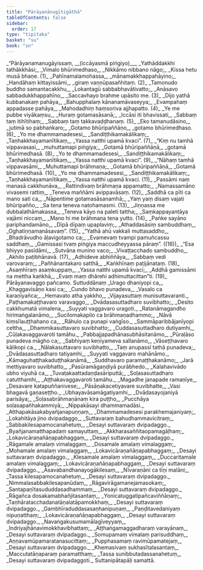 ```yaml
---
title: "Pārāyanānugītigāthā"
tableOfContents: false
sidebar:
  order: 17
type: "tipitaka"
basket: "su"
book: "sn"
---
```



<DynamicBreadcrumb />

<Division number="1138" book="sn">

<Paragraph number="1341" type="verses" book="sn">
_“Pārāyanamanugāyissaṃ, __(iccāyasmā piṅgiyo)___  
_Yathāddakkhi tathākkhāsi;_  
_Vimalo bhūrimedhaso,_  
_Nikkāmo nibbano nāgo;_  
_Kissa hetu musā bhaṇe. (1)_  

</Paragraph>

</Division>
<Division number="1139" book="sn">

<Paragraph number="1342" type="verses" book="sn">
_Pahīnamalamohassa,_  
_mānamakkhappahāyino;_  
_Handāhaṃ kittayissāmi,_  
_giraṃ vaṇṇūpasañhitaṃ. (2)_  

</Paragraph>

</Division>
<Division number="1140" book="sn">

<Paragraph number="1343" type="verses" book="sn">
_Tamonudo buddho samantacakkhu,_  
_Lokantagū sabbabhavātivatto;_  
_Anāsavo sabbadukkhappahīno,_  
_Saccavhayo brahme upāsito me. (3)_  

</Paragraph>

</Division>
<Division number="1141" book="sn">

<Paragraph number="1344" type="verses" book="sn">
_Dijo yathā kubbanakaṃ pahāya,_  
_Bahupphalaṃ kānanamāvaseyya;_  
_Evampahaṃ appadasse pahāya,_  
_Mahodadhiṃ haṃsoriva ajjhapatto. (4)_  

</Paragraph>

</Division>
<Division number="1142" book="sn">

<Paragraph number="1345" type="verses" book="sn">
_Ye me pubbe viyākaṃsu,_  
_Huraṃ gotamasāsanā;_  
_Iccāsi iti bhavissati,_  
_Sabbaṃ taṃ itihītihaṃ;_  
_Sabbaṃ taṃ takkavaḍḍhanaṃ. (5)_  

</Paragraph>

</Division>
<Division number="1143" book="sn">

<Paragraph number="1346" type="verses" book="sn">
_Eko tamanudāsino,_  
_jutimā so pabhaṅkaro;_  
_Gotamo bhūripaññāṇo,_  
_gotamo bhūrimedhaso. (6)_  

</Paragraph>

</Division>
<Division number="1144" book="sn">

<Paragraph number="1347" type="verses" book="sn">
_Yo me dhammamadesesi,_  
_Sandiṭṭhikamakālikaṃ;_  
_Taṇhakkhayamanītikaṃ,_  
_Yassa natthi upamā kvaci”. (7)_  

</Paragraph>

</Division>
<Division number="1145" book="sn">

<Paragraph number="1348" type="verses" book="sn">
_“Kiṃ nu tamhā vippavasasi,_  
_muhuttamapi piṅgiya;_  
_Gotamā bhūripaññāṇā,_  
_gotamā bhūrimedhasā. (8)_  

</Paragraph>

</Division>
<Division number="1146" book="sn">

<Paragraph number="1349" type="verses" book="sn">
_Yo te dhammamadesesi,_  
_Sandiṭṭhikamakālikaṃ;_  
_Taṇhakkhayamanītikaṃ,_  
_Yassa natthi upamā kvaci”. (9)_  

</Paragraph>

</Division>
<Division number="1147" book="sn">

<Paragraph number="1350" type="verses" book="sn">
_“Nāhaṃ tamhā vippavasāmi,_  
_Muhuttamapi brāhmaṇa;_  
_Gotamā bhūripaññāṇā,_  
_Gotamā bhūrimedhasā. (10)_  

</Paragraph>

</Division>
<Division number="1148" book="sn">

<Paragraph number="1351" type="verses" book="sn">
_Yo me dhammamadesesi,_  
_Sandiṭṭhikamakālikaṃ;_  
_Taṇhakkhayamanītikaṃ,_  
_Yassa natthi upamā kvaci. (11)_  

</Paragraph>

</Division>
<Division number="1149" book="sn">

<Paragraph number="1352" type="verses" book="sn">
_Passāmi naṃ manasā cakkhunāva,_  
_Rattindivaṃ brāhmaṇa appamatto;_  
_Namassamāno vivasemi rattiṃ,_  
_Teneva maññāmi avippavāsaṃ. (12)_  

</Paragraph>

</Division>
<Division number="1150" book="sn">

<Paragraph number="1353" type="verses" book="sn">
_Saddhā ca pīti ca mano sati ca,_  
_Nāpentime gotamasāsanamhā;_  
_Yaṃ yaṃ disaṃ vajati bhūripañño,_  
_Sa tena teneva natohamasmi. (13)_  

</Paragraph>

</Division>
<Division number="1151" book="sn">

<Paragraph number="1354" type="verses" book="sn">
_Jiṇṇassa me dubbalathāmakassa,_  
_Teneva kāyo na paleti tattha;_  
_Saṃkappayantāya vajāmi niccaṃ,_  
_Mano hi me brāhmaṇa tena yutto. (14)_  

</Paragraph>

</Division>
<Division number="1152" book="sn">

<Paragraph number="1355" type="verses" book="sn">
_Paṅke sayāno pariphandamāno,_  
_Dīpā dīpaṃ upaplaviṃ;_  
_Athaddasāsiṃ sambuddhaṃ,_  
_Oghatiṇṇamanāsavaṃ”. (15)_  

</Paragraph>

</Division>
<Division number="1153" book="sn">

<Paragraph number="1356" type="verses" book="sn">
_“Yathā ahū vakkali muttasaddho,_  
_Bhadrāvudho āḷavigotamo ca;_  
_Evamevaṃ tvampi pamuñcassu saddhaṃ,_  
_Gamissasi tvaṃ piṅgiya maccudheyyassa pāraṃ”. ((16))_  

</Paragraph>

</Division>
<Division number="1154" book="sn">

<Paragraph number="1357" type="verses" book="sn">
_“Esa bhiyyo pasīdāmi,_  
_Sutvāna munino vaco;_  
_Vivaṭṭacchado sambuddho,_  
_Akhilo paṭibhānavā. (17)_  

</Paragraph>

</Division>
<Division number="1155" book="sn">

<Paragraph number="1358" type="verses" book="sn">
_Adhideve abhiññāya,_  
_Sabbaṃ vedi varovaraṃ;_  
_Pañhānantakaro satthā,_  
_Kaṅkhīnaṃ paṭijānataṃ. (18)_  

</Paragraph>

</Division>
<Division number="1156" book="sn">

<Paragraph number="1359" type="verses" book="sn">
_Asaṃhīraṃ asaṃkuppaṃ,_  
_Yassa natthi upamā kvaci;_  
_Addhā gamissāmi na mettha kaṅkhā,_  
_Evaṃ maṃ dhārehi adhimuttacittan”ti. (19)_  


</Paragraph>
</Division>

<Paragraph number="1360" type="center" book="sn">
Pārāyanavaggo pañcamo.



</Paragraph>

<Paragraph number="1361" type="center" book="sn">
Suttuddānaṃ


</Paragraph>

<Division number="1157" book="sn">

<Paragraph number="1362" type="verses" book="sn">
_Urago dhaniyopi ca,_  
_Khaggavisāṇo kasi ca;_  
_Cundo bhavo punadeva,_  
_Vasalo ca karaṇīyañca;_  
_Hemavato atha yakkho,_  
_Vijayasuttaṃ munisuttavaranti._  

</Paragraph>

</Division>
<Division number="1158" book="sn">

<Paragraph number="1363" type="verses" book="sn">
_Paṭhamakaṭṭhavaro varavaggo,_  
_Dvādasasuttadharo suvibhatto;_  
_Desito cakkhumatā vimalena,_  
_Suyyati vaggavaro uragoti._  

</Paragraph>

</Division>
<Division number="1159" book="sn">

<Paragraph number="1364" type="verses" book="sn">
_Ratanāmagandho hirimaṅgalanāmo,_  
_Sucilomakapilo ca brāhmaṇadhammo;_  
_Nāvā kiṃsīlauṭṭhahano ca,_  
_Rāhulo ca punapi vaṅgīso._  

</Paragraph>

</Division>
<Division number="1160" book="sn">

<Paragraph number="1365" type="verses" book="sn">
_Sammāparibbājanīyopi cettha,_  
_Dhammikasuttavaro suvibhatto;_  
_Cuddasasuttadharo dutiyamhi,_  
_Cūḷakavaggavaroti tamāhu._  

</Paragraph>

</Division>
<Division number="1161" book="sn">

<Paragraph number="1366" type="verses" book="sn">
_Pabbajjapadhānasubhāsitanāmo,_  
_Pūraḷāso punadeva māgho ca;_  
_Sabhiyaṃ keṇiyameva sallanāmo,_  
_Vāseṭṭhavaro kālikopi ca._  

</Paragraph>

</Division>
<Division number="1162" book="sn">

<Paragraph number="1367" type="verses" book="sn">
_Nālakasuttavaro suvibhatto,_  
_Taṃ anupassī tathā punadeva;_  
_Dvādasasuttadharo tatiyamhi,_  
_Suyyati vaggavaro mahānāmo._  

</Paragraph>

</Division>
<Division number="1163" book="sn">

<Paragraph number="1368" type="verses" book="sn">
_Kāmaguhaṭṭhakaduṭṭhakanāmā,_  
_Suddhavaro paramaṭṭhakanāmo;_  
_Jarā mettiyavaro suvibhatto,_  
_Pasūramāgaṇḍiyā purābhedo._  

</Paragraph>

</Division>
<Division number="1164" book="sn">

<Paragraph number="1369" type="verses" book="sn">
_Kalahavivādo ubho viyuhā ca,_  
_Tuvaṭakaattadaṇḍasāriputtā;_  
_Soḷasasuttadharo catutthamhi,_  
_Aṭṭhakavaggavaroti tamāhu._  

</Paragraph>

</Division>
<Division number="1165" book="sn">

<Paragraph number="1370" type="verses" book="sn">
_Magadhe janapade ramaṇīye,_  
_Desavare katapuññanivese;_  
_Pāsāṇakacetiyavare suvibhatte,_  
_Vasi bhagavā gaṇaseṭṭho._  

</Paragraph>

</Division>
<Division number="1166" book="sn">

<Paragraph number="1371" type="verses" book="sn">
_Ubhayavāsamāgatiyamhi,_  
_Dvādasayojaniyā parisāya;_  
_Soḷasabrāhmaṇānaṃ kira puṭṭho,_  
_Pucchāya soḷasapañhakammiyā;_  
_Nippakāsayi dhammamadāsi._  

</Paragraph>

</Division>
<Division number="1167" book="sn">

<Paragraph number="1372" type="verses" book="sn">
_Atthapakāsakabyañjanapuṇṇaṃ,_  
_Dhammamadesesi parakhemajaniyaṃ;_  
_Lokahitāya jino dvipadaggo,_  
_Suttavaraṃ bahudhammavicitraṃ;_  
_Sabbakilesapamocanahetuṃ,_  
_Desayi suttavaraṃ dvipadaggo._  

</Paragraph>

</Division>
<Division number="1168" book="sn">

<Paragraph number="1373" type="verses" book="sn">
_Byañjanamatthapadaṃ samayuttaṃ,_  
_Akkharasaññitaopamagāḷhaṃ;_  
_Lokavicāraṇañāṇapabhaggaṃ,_  
_Desayi suttavaraṃ dvipadaggo._  

</Paragraph>

</Division>
<Division number="1169" book="sn">

<Paragraph number="1374" type="verses" book="sn">
_Rāgamale amalaṃ vimalaggaṃ,_  
_Dosamale amalaṃ vimalaggaṃ;_  
_Mohamale amalaṃ vimalaggaṃ,_  
_Lokavicāraṇañāṇapabhaggaṃ;_  
_Desayi suttavaraṃ dvipadaggo._  

</Paragraph>

</Division>
<Division number="1170" book="sn">

<Paragraph number="1375" type="verses" book="sn">
_Klesamale amalaṃ vimalaggaṃ,_  
_Duccaritamale amalaṃ vimalaggaṃ;_  
_Lokavicāraṇañāṇapabhaggaṃ,_  
_Desayi suttavaraṃ dvipadaggo._  

</Paragraph>

</Division>
<Division number="1171" book="sn">

<Paragraph number="1376" type="verses" book="sn">
_Āsavabandhanayogākilesaṃ,_  
_Nīvaraṇāni ca tīṇi malāni;_  
_Tassa kilesapamocanahetuṃ,_  
_Desayi suttavaraṃ dvipadaggo._  

</Paragraph>

</Division>
<Division number="1172" book="sn">

<Paragraph number="1377" type="verses" book="sn">
_Nimmalasabbakilesapanūdaṃ,_  
_Rāgavirāgamanejamasokaṃ;_  
_Santapaṇītasududdasadhammaṃ,_  
_Desayi suttavaraṃ dvipadaggo._  

</Paragraph>

</Division>
<Division number="1173" book="sn">

<Paragraph number="1378" type="verses" book="sn">
_Rāgañca dosakamabhañjitasantaṃ,_  
_Yonicatuggatipañcaviññāṇaṃ;_  
_Taṇhāratacchadanatāṇalatāpamokkhaṃ,_  
_Desayi suttavaraṃ dvipadaggo._  

</Paragraph>

</Division>
<Division number="1174" book="sn">

<Paragraph number="1379" type="verses" book="sn">
_Gambhīraduddasasaṇhanipuṇaṃ,_  
_Paṇḍitavedaniyaṃ nipuṇatthaṃ;_  
_Lokavicāraṇañāṇapabhaggaṃ,_  
_Desayi suttavaraṃ dvipadaggo._  

</Paragraph>

</Division>
<Division number="1175" book="sn">

<Paragraph number="1380" type="verses" book="sn">
_Navaṅgakusumamālagīveyyaṃ,_  
_Indriyajhānavimokkhavibhattaṃ;_  
_Aṭṭhaṅgamaggadharaṃ varayānaṃ,_  
_Desayi suttavaraṃ dvipadaggo._  

</Paragraph>

</Division>
<Division number="1176" book="sn">

<Paragraph number="1381" type="verses" book="sn">
_Somupamaṃ vimalaṃ parisuddhaṃ,_  
_Aṇṇavamūpamaratanasucittaṃ;_  
_Pupphasamaṃ ravimūpamatejaṃ,_  
_Desayi suttavaraṃ dvipadaggo._  

</Paragraph>

</Division>
<Division number="1177" book="sn">

<Paragraph number="1382" type="verses" book="sn">
_Khemasivaṃ sukhasītalasantaṃ,_  
_Maccutatāṇaparaṃ paramatthaṃ;_  
_Tassa sunibbutadassanahetuṃ,_  
_Desayi suttavaraṃ dvipadaggoti._  


</Paragraph>
</Division>

<Paragraph number="1383" type="center" book="sn">
Suttanipātapāḷi samattā.
</Paragraph>